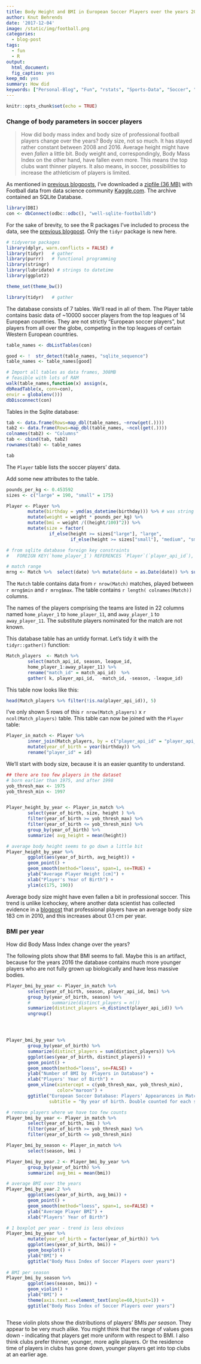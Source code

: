```yaml
---
title: Body Height and BMI in European Soccer Players over the years 2008-2016
author: Knut Behrends
date: '2017-12-04'
image: /static/img/football.png
categories:
  - blog-post
tags:
  - fun
  - R
output:
  html_document:
  fig_caption: yes
keep_md: yes
summary: How did 
keywords: ["Personal-Blog", "Fun", "rstats", "Sports-Data", "Soccer", "Kaggle.com"]
---
```



```r
knitr::opts_chunk$set(echo = TRUE)
```

### Change of body parameters in soccer players

> How did body mass index and body size of professional football players change over the years? Body size, not so much. It has stayed rather constant between 2008 and 2016. Average height might have even *fallen* a little  bit. Body weight and, correspondingly, Body Mass Index on the other hand, have fallen even more. This means the top clubs want thinner players. It also means, in soccer, possibilities to increase the athleticism of players is limited. 


As mentioned in [previous blogposts](/post/2017/11/european-soccer-players-and-their-bmi/), I've downloaded a [zipfile (36 MB)](https://www.kaggle.com/hugomathien/soccer/downloads/soccer.zip) with Football data from data science community [Kaggle.com](https://www.kaggle.com/hugomathien/soccer). The archive contained an SQLite Database.

```r

library(DBI)
con <- dbConnect(odbc::odbc(), "well-sqlite-footballdb")

```

For the sake of brevity, to see the R packages I've included to process the data, see the [previous blogpost](/post/2017/11/european-soccer-players-and-their-bmi/). Only the `tidyr` package is new here.

```r
# tidyverse packages
library(dplyr, warn.conflicts = FALSE) #
library(tidyr)   # gather
library(purrr)   # functional programming
library(stringr)
library(lubridate) # strings to datetime
library(ggplot2)

theme_set(theme_bw())

```

```r
library(tidyr)   # gather
```

The database consists of 7 tables. We'll read in all of them. The Player table contains basic data of ~10000 soccer players from the top leagues of 14 European countries. They are not strictly "European soccer players", but players from all over the globe, competing in the top leagues of certain Western European countries.

```r
table_names <- dbListTables(con)

good <- !  str_detect(table_names, "sqlite_sequence")
table_names <- table_names[good]

# Import all tables as data frames, 308MB
# feasible with lots of RAM
walk(table_names,function(x) assign(x,
dbReadTable(x, conn=con),
envir = globalenv()))
dbDisconnect(con)
```

Tables in the Sqlite database:

```r

tab <- data.frame(Rows=map_dbl(table_names, ~nrow(get(.))))
tab2 <- data.frame(Rows=map_dbl(table_names, ~ncol(get(.))))
colnames(tab2) <- "Columns"
tab <- cbind(tab, tab2)
rownames(tab) <- table_names

```
```r
tab
```


The `Player` table lists the soccer players' data.

Add some new attributes to the table.

```r


pounds_per_kg <- 0.453592
sizes <- c("large" = 190, "small" = 175)

Player <- Player %>%
        mutate(birthday = ymd(as_datetime(birthday))) %>% # was string
        mutate(weight = weight * pounds_per_kg) %>%
        mutate(bmi = weight /((height/100)^2)) %>%
        mutate(size = factor(
                if_else(height >= sizes["large"], "large",
                        if_else(height >= sizes["small"], "medium", "small"))))

# from sqlite database foreign key constraints
# 	FOREIGN KEY(`home_player_1`) REFERENCES `Player`(`player_api_id`),

```

```r
# match range
mrng <- Match %>%  select(date) %>% mutate(date = as.Date(date)) %>% summarize(min= min(date), max=max(date))
```

The `Match` table contains data from  `r nrow(Match)`  matches, played between `r mrng$min` and `r mrng$max`. The table contains `r length( colnames(Match))` columns.



The names of the players comprising the teams are  listed in
22 columns named `home_player_1` to `home_player_11`, and `away_player_1` to `away_player_11`. The substitute players nominated for the match are not known.

This database table has an untidy format. Let's tidy it with the `tidyr::gather()` function:

```r

Match_players  <- Match %>%
        select(match_api_id, season, league_id,
        home_player_1:away_player_11) %>%
        rename("match_id" = match_api_id)  %>%
        gather( k, player_api_id,  -match_id, -season, -league_id)
```

This table now looks like this:

```r
head(Match_players %>% filter(!is.na(player_api_id)), 5)
```

I've only shown 5 rows of this `r nrow(Match_players)` x `r ncol(Match_players)` table.
This table can now be joined with the `Player` table:

```r

Player_in_match <- Player %>%
        inner_join(Match_players, by = c("player_api_id" = "player_api_id")) %>%
        mutate(year_of_birth = year(birthday)) %>%
        rename("player_id" = id)

```

We'll start with body size, because it is an easier quantity to understand.


```r
## there are too few players in the dataset
# born earlier than 1975, and after 1998
yob_thresh_max <- 1975
yob_thresh_min <- 1997


Player_height_by_year <- Player_in_match %>%
        select(year_of_birth, size, height ) %>%
        filter(year_of_birth >= yob_thresh_max) %>%
        filter(year_of_birth <= yob_thresh_min) %>%
        group_by(year_of_birth) %>%
        summarize( avg_height = mean(height))

# average body height seems to go down a little bit
Player_height_by_year %>%
        ggplot(aes(year_of_birth, avg_height)) +
        geom_point() +
        geom_smooth(method="loess", span=1, se=TRUE) +
        ylab("Average Player Height [cm]") +
        xlab("Player's Year of Birth") +
        ylim(c(175, 190))


```

Average body size might have even fallen a bit in professional soccer. This trend is unlike Icehockey, where another data scientist has collected evidence in a [blogpost](https://ikashnitsky.github.io/2017/ice-hockey-players-height/) that professional players have an average body size 183 cm in 2010, and this increases about 0.1 cm per year. 

### BMI per year

How did Body Mass Index change over the years?

The following plots show that BMI seems to fall. Maybe this is an artifact, because for the years 2016 the database contains much more younger players who are not fully grown up biologically and have less massive bodies.

```r

Player_bmi_by_year <- Player_in_match %>%
        select(year_of_birth, season, player_api_id, bmi) %>%
        group_by(year_of_birth, season) %>%
        #        summarize(distinct_players = n())
        summarize(distinct_players =n_distinct(player_api_id)) %>% 
        ungroup()




Player_bmi_by_year %>%
        group_by(year_of_birth) %>%
        summarize(distinct_players = sum(distinct_players)) %>%
        ggplot(aes(year_of_birth, distinct_players)) +
        geom_point() +
        geom_smooth(method="loess", se=FALSE) +
        ylab("Number of BMI by  Players in Database") +
        xlab("Players' Year of Birth") +
        geom_vline(xintercept = c(yob_thresh_max, yob_thresh_min),
                   color="maroon") +
        ggtitle("European Soccer Database: Players' Appearances in Matches",
                subtitle = "By year of birth. Double counted for each season. Seasons 2008-2016.")

# remove players where we have too few counts 
Player_bmi_by_year <- Player_in_match %>%
        select(year_of_birth, bmi ) %>%
        filter(year_of_birth >= yob_thresh_max) %>%
        filter(year_of_birth <= yob_thresh_min) 

Player_bmi_by_season <- Player_in_match %>%
        select(season, bmi ) 

Player_bmi_by_year.2 <- Player_bmi_by_year %>%
        group_by(year_of_birth) %>%
        summarize( avg_bmi = mean(bmi))

# average BMI over the years
Player_bmi_by_year.2 %>%
        ggplot(aes(year_of_birth, avg_bmi)) +
        geom_point() +
        geom_smooth(method="loess", span=1, se=FALSE) +
        ylab("Average Player BMI") +
        xlab("Players' Year of Birth")

# 1 boxplot per year - trend is less obvious
Player_bmi_by_year %>%  
        mutate(year_of_birth = factor(year_of_birth)) %>%  
        ggplot(aes(year_of_birth, bmi)) +
        geom_boxplot() +
        ylab("BMI") +
        ggtitle("Body Mass Index of Soccer Players over years")
        
# BMI per season
Player_bmi_by_season %>%  
        ggplot(aes(season, bmi)) +
        geom_violin() +
        ylab("BMI") +
        theme(axis.text.x=element_text(angle=60,hjust=1)) +
        ggtitle("Body Mass Index of Soccer Players over years")



```

These violin plots show the distributions of players' BMIs *per season*. They appear to be very much alike. You might think that the range of values goes down - indicating that players get more uniform with respect to BMI. I also think clubs prefer thinner, younger, more agile players. Or the residence time of players in clubs has gone down, younger players get into top clubs at an earlier age.